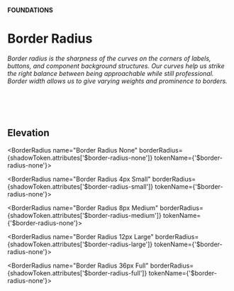
<Meta title="Foundations/Border radius and width/Border Radius" />

#### FOUNDATIONS
# Border Radius
###### Border radius is the sharpness of the curves on the corners of labels, buttons, and component background structures. Our curves help us strike the right balance between being approachable while still professional. Border width allows us to give varying weights and prominence to borders.



<br/>
<br/>

## Elevation


<BorderRadius 
  name="Border Radius None"
  borderRadius={shadowToken.attributes['$border-radius-none']}
  tokenName={'$border-radius-none'}>
</BorderRadius>

<BorderRadius 
  name="Border Radius 4px Small"
  borderRadius={shadowToken.attributes['$border-radius-small']}
  tokenName={'$border-radius-none'}>
</BorderRadius>

<BorderRadius 
  name="Border Radius 8px Medium"
  borderRadius={shadowToken.attributes['$border-radius-medium']}
  tokenName={'$border-radius-none'}>
</BorderRadius>

<BorderRadius 
  name="Border Radius 12px Large"
  borderRadius={shadowToken.attributes['$border-radius-large']}
  tokenName={'$border-radius-none'}>
</BorderRadius>

<BorderRadius 
  name="Border Radius 36px Full"
  borderRadius={shadowToken.attributes['$border-radius-full']}
  tokenName={'$border-radius-none'}>
</BorderRadius>

